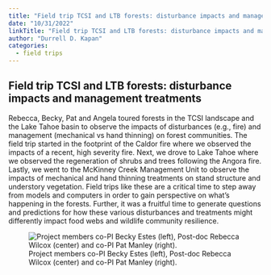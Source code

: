 ```yaml
---
title: "Field trip TCSI and LTB forests: disturbance impacts and management treatments"
date: "10/31/2022"
linkTitle: "Field trip TCSI and LTB forests: disturbance impacts and management treatments"
author: "Durrell D. Kapan"
categories:
  - field trips
---
```


## Field trip TCSI and LTB forests: disturbance impacts and management treatments

<!-- add info here -->

Rebecca, Becky, Pat and Angela toured forests in the TCSI landscape and the Lake Tahoe basin to observe the impacts of disturbances (e.g., fire) and management (mechanical vs hand thinning) on forest communities. The field trip started in the footprint of the Caldor fire where we observed the impacts of a recent, high severity fire. Next, we drove to Lake Tahoe where we observed the regeneration of shrubs and trees following the Angora fire. Lastly, we went to the McKinney Creek Management Unit to observe the impacts of mechanical and hand thinning treatments on stand structure and understory vegetation. Field trips like these are a critical time to step away from models and computers in order to gain perspective on what's happening in the forests. Further, it was a fruitful time to generate questions and predictions for how these various disturbances and treatments might differently impact food webs and wildlife community resilience.

![Project members co-PI Becky Estes (left), Post-doc Rebecca Wilcox (center) and co-PI Pat Manley (right).](images/Resilient%20forest.jpg){fig-align="left"}
